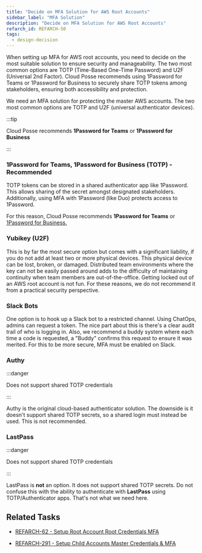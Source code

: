 ```yaml
---
title: "Decide on MFA Solution for AWS Root Accounts"
sidebar_label: "MFA Solution"
description: "Decide on MFA Solution for AWS Root Accounts"
refarch_id: REFARCH-50
tags:
  - design-decision
---
```



<Intro>
  When setting up MFA for AWS root accounts, you need to decide on the most
  suitable solution to ensure security and manageability. The two most common
  options are TOTP (Time-Based One-Time Password) and U2F (Universal 2nd
  Factor). Cloud Posse recommends using 1Password for Teams or 1Password for
  Business to securely share TOTP tokens among stakeholders, ensuring both
  accessibility and protection.
</Intro>

We need an MFA solution for protecting the master AWS accounts. The two most common options are TOTP and U2F
(universal authenticator devices).

:::tip

Cloud Posse recommends **1Password for Teams** or **1Password for Business**

:::

### 1Password for Teams, 1Password for Business (TOTP) - Recommended

TOTP tokens can be stored in a shared authenticator app like 1Password. This allows sharing of the secret amongst
designated stakeholders. Additionally, using MFA with 1Password (like Duo) protects access to 1Password.

For this reason, Cloud Posse recommends **1Password for Teams** or
[1Password for Business.](https://1password.com/teams/pricing/)

### Yubikey (U2F)

This is by far the most secure option but comes with a significant liability, if you do not add at least two or more physical devices. This physical device can be lost, broken, or damaged. Distributed team environments where the key can not be easily passed around adds to the difficulty of maintaining continuity when team members are out-of-the-office. Getting locked out of an AWS root account is not fun.
For these reasons, we do not recommend it from a practical security perspective.

### Slack Bots

One option is to hook up a Slack bot to a restricted channel. Using ChatOps, admins can request a token. The nice part
about this is there's a clear audit trail of who is logging in. Also, we recommend a buddy system where each time a code
is requested, a "Buddy" confirms this request to ensure it was merited. For this to be more secure, MFA must be enabled
on Slack.

### Authy

:::danger

Does not support shared TOTP credentials

:::

Authy is the original cloud-based authenticator solution. The downside is it doesn't support shared TOTP secrets, so a
shared login must instead be used. This is not recommended.

### LastPass

:::danger

Does not support shared TOTP credentials

:::

LastPass is **not** an option. It does not support shared TOTP secrets. Do not confuse this with the ability to
authenticate with **LastPass** using TOTP/Authenticator apps. That's not what we need here.

## Related Tasks

- [REFARCH-62 - Setup Root Account Root Credentials MFA](https://cloudposse.atlassian.net/browse/REFARCH-62)

- [REFARCH-291 - Setup Child Accounts Master Credentials & MFA](https://cloudposse.atlassian.net/browse/REFARCH-291)
